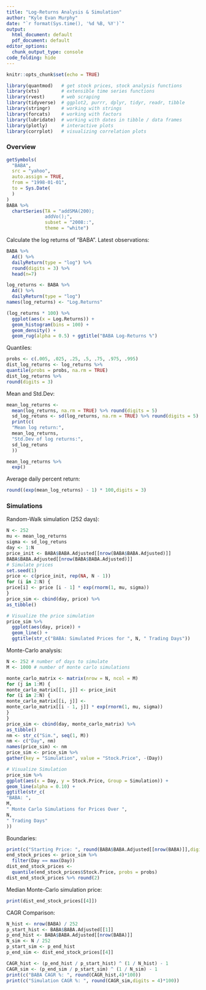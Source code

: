 ```yaml
---
title: "Log-Returns Analysis & Simulation"
author: "Kyle Evan Murphy"
date: "`r format(Sys.time(), '%d %B, %Y')`"
output:
  html_document: default
  pdf_document: default
editor_options:
  chunk_output_type: console
code_folding: hide
---
```


```r
knitr::opts_chunk$set(echo = TRUE)
```

```r
library(quantmod)   # get stock prices, stock analysis functions
library(xts)        # extensible time series functions
library(rvest)      # web scraping
library(tidyverse)  # ggplot2, purrr, dplyr, tidyr, readr, tibble
library(stringr)    # working with strings
library(forcats)    # working with factors
library(lubridate)  # working with dates in tibble / data frames
library(plotly)     # interactive plots
library(corrplot)   # visualizing correlation plots
```

### Overview

```r
getSymbols(
  "BABA",
  src = "yahoo",
  auto.assign = TRUE,
  from = "1998-01-01",
  to = Sys.Date(
  )
)
BABA %>%
  chartSeries(TA = "addSMA(200);
              addVo();",
              subset = "2008::",
              theme = "white")
```


Calculate the log returns of "BABA". Latest observations:
```r
BABA %>%
  Ad() %>%
  dailyReturn(type = "log") %>%
  round(digits = 3) %>%
  head(n=7)
```

```r
log_returns <- BABA %>%
  Ad() %>%
  dailyReturn(type = "log")
names(log_returns) <- "Log.Returns"
```
```r
(log_returns * 100) %>%
  ggplot(aes(x = Log.Returns)) +
  geom_histogram(bins = 100) +
  geom_density() +
  geom_rug(alpha = 0.5) + ggtitle("BABA Log-Returns %")
```

Quantiles:
```r
probs <- c(.005, .025, .25, .5, .75, .975, .995)
dist_log_returns <- log_returns %>%
quantile(probs = probs, na.rm = TRUE)
dist_log_returns %>%
round(digits = 3)
```


Mean and Std.Dev:
```r
mean_log_returns <-
  mean(log_returns, na.rm = TRUE) %>% round(digits = 5)
  sd_log_retuns <- sd(log_returns, na.rm = TRUE) %>% round(digits = 5)
  print(c(
  "Mean log return:",
  mean_log_returns,
  "Std.Dev of log returns:",
  sd_log_retuns
  ))
```


```r
mean_log_returns %>%
  exp()
```

Average daily percent return:
```r
round((exp(mean_log_returns) - 1) * 100,digits = 3)
```

### Simulations

Random-Walk simulation (252 days):
```r
N <- 252
mu <- mean_log_returns
sigma <- sd_log_retuns
day <- 1:N
price_init <- BABA$BABA.Adjusted[[nrow(BABA$BABA.Adjusted)]]
BABA$BABA.Adjusted[[nrow(BABA$BABA.Adjusted)]]
# Simulate prices
set.seed(1)
price <- c(price_init, rep(NA, N - 1))
for (i in 2:N) {
price[i] <- price [i - 1] * exp(rnorm(1, mu, sigma))
}
price_sim <- cbind(day, price) %>%
as_tibble()
```

```r
# Visualize the price simulation
price_sim %>%
  ggplot(aes(day, price)) +
  geom_line() +
  ggtitle(str_c("BABA: Simulated Prices for ", N, " Trading Days"))
```


Monte-Carlo analysis:
```r
N <- 252 # number of days to simulate
M <- 1000 # number of monte carlo simulations
```



```r
monte_carlo_matrix <- matrix(nrow = N, ncol = M)
for (j in 1:M) {
monte_carlo_matrix[[1, j]] <- price_init
for (i in 2:N) {
monte_carlo_matrix[[i, j]] <-
monte_carlo_matrix[[i - 1, j]] * exp(rnorm(1, mu, sigma))
}
}
price_sim <- cbind(day, monte_carlo_matrix) %>%
as_tibble()
nm <- str_c("Sim.", seq(1, M))
nm <- c("Day", nm)
names(price_sim) <- nm
price_sim <- price_sim %>%
gather(key = "Simulation", value = "Stock.Price", -(Day))

# Visualize Simulation
price_sim %>%
ggplot(aes(x = Day, y = Stock.Price, Group = Simulation)) +
geom_line(alpha = 0.10) +
ggtitle(str_c(
"BABA: ",
M,
" Monte Carlo Simulations for Prices Over ",
N,
" Trading Days"
))
```


Boundaries:
```r
print(c("Starting Price: ", round(BABA$BABA.Adjusted[[nrow(BABA)]],digits = 3)))
end_stock_prices <- price_sim %>%
  filter(Day == max(Day))
dist_end_stock_prices <-
  quantile(end_stock_prices$Stock.Price, probs = probs)
dist_end_stock_prices %>% round(2)
```

Median Monte-Carlo simulation price:
```r
print(dist_end_stock_prices[[4]])
```

CAGR Comparison:
```r
N_hist <- nrow(BABA) / 252
p_start_hist <- BABA$BABA.Adjusted[[1]]
p_end_hist <- BABA$BABA.Adjusted[[nrow(BABA)]]
N_sim <- N / 252
p_start_sim <- p_end_hist
p_end_sim <- dist_end_stock_prices[[4]]
```


```R
CAGR_hist <- (p_end_hist / p_start_hist) ^ (1 / N_hist) - 1
CAGR_sim <- (p_end_sim / p_start_sim) ^ (1 / N_sim) - 1
print(c("BABA CAGR %: ", round(CAGR_hist,4)*100))
print(c("Simulation CAGR %: ", round(CAGR_sim,digits = 4)*100))
```